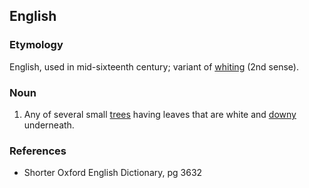 ==English==

===Etymology===
English, used in mid-sixteenth century; variant of [[whiting]] (2nd sense).

===Noun===
{{en-noun}}

# Any of several small [[tree]]s having leaves that are white and [[downy]] underneath.

===References===
* Shorter Oxford English Dictionary, pg 3632